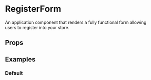 


<Meta title="Sections/RegisterForm" component={RegisterForm} />

# RegisterForm

An application component that renders a fully functional form allowing users to register into your store.

## Props

<ArgsTable of={RegisterForm} />

## Examples

### Default

<Preview>
  <Story name="Default" decorators={[getCustomerDecorator()]}>
    <RegisterForm />
  </Story>
</Preview>
